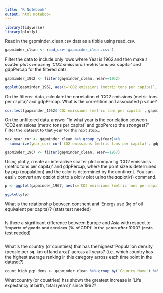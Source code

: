 ```yaml
---
title: "R Notebook"
output: html_notebook
---
```


```r
library(tidyverse)
library(plotly)
```

Read in the gapminder_clean.csv data as a tibble using read_csv.

```r
gapminder_clean <- read_csv("gapminder_clean.csv")
```
Filter the data to include only rows where Year is 1962 and then make a scatter plot comparing 'CO2 emissions (metric tons per capita)' and gdpPercap for the filtered data.
```r
gapminder_1962 <- filter(gapminder_clean, Year==1962)

ggplot(gapminder_1962, aes(x=`CO2 emissions (metric tons per capita)`, y=gdpPercap)) + geom_point()
```

On the filtered data, calculate the correlation of 'CO2 emissions (metric tons per capita)' and gdpPercap. What is the correlation and associated p value?
```r
cor.test(gapminder_1962$`CO2 emissions (metric tons per capita)`, gapminder_1962$gdpPercap)
```

On the unfiltered data, answer "In what year is the correlation between 'CO2 emissions (metric tons per capita)' and gdpPercap the strongest?" Filter the dataset to that year for the next step...
```r
max_year_cor <- gapminder_clean %>% group_by(Year)%>% 
  summarize(year_cor= cor(`CO2 emissions (metric tons per capita)`, gdpPercap,  use="complete.obs"))  %>% top_n(n=1, wt=year_cor) %>% print()

gapminder_1967 <- filter(gapminder_clean, Year==1967)
```

Using plotly, create an interactive scatter plot comparing 'CO2 emissions (metric tons per capita)' and gdpPercap, where the point size is determined by pop (population) and the color is determined by the continent. You can easily convert any ggplot plot to a plotly plot using the ggplotly() command.
```r
p <- ggplot(gapminder_1967, aes(x=`CO2 emissions (metric tons per capita)`, y=gdpPercap, size=pop, color=continent)) + geom_point() 

ggplotly(p)
```

What is the relationship between continent and 'Energy use (kg of oil equivalent per capita)'? (stats test needed)
```r

```

Is there a significant difference between Europe and Asia with respect to 'Imports of goods and services (% of GDP)' in the years after 1990? (stats test needed)
```r

```

What is the country (or countries) that has the highest 'Population density (people per sq. km of land area)' across all years? (i.e., which country has the highest average ranking in this category across each time point in the dataset?)
```r
count_high_pop_dens <- gapminder_clean %>% group_by(`Country Name`) %>% summarize(av_pop_dens = mean(`Population density (people per sq. km of land area)`, na.rm = T)) %>% top_n(n=3, wt=av_pop_dens) %>% print()
```

What country (or countries) has shown the greatest increase in 'Life expectancy at birth, total (years)' since 1962?
```r

```

